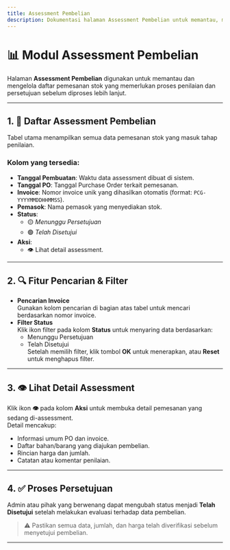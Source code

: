 ```yaml
---
title: Assessment Pembelian
description: Dokumentasi halaman Assessment Pembelian untuk memantau, menyaring, dan mengelola status persetujuan pembelian stok dalam Backoffice Tantri.
---
```


# 📊 Modul Assessment Pembelian

Halaman **Assessment Pembelian** digunakan untuk memantau dan mengelola daftar pemesanan stok yang memerlukan proses penilaian dan persetujuan sebelum diproses lebih lanjut.

---

## 1. 📄 Daftar Assessment Pembelian

Tabel utama menampilkan semua data pemesanan stok yang masuk tahap penilaian.

### Kolom yang tersedia:

- **Tanggal Pembuatan**: Waktu data assessment dibuat di sistem.
- **Tanggal PO**: Tanggal Purchase Order terkait pemesanan.
- **Invoice**: Nomor invoice unik yang dihasilkan otomatis (format: `PCG-YYYYMMDDHHMMSS`).
- **Pemasok**: Nama pemasok yang menyediakan stok.
- **Status**:
  - 🟡 _Menunggu Persetujuan_
  - 🟢 _Telah Disetujui_
- **Aksi**:
  - 👁️ Lihat detail assessment.

---

## 2. 🔍 Fitur Pencarian & Filter

- **Pencarian Invoice**  
  Gunakan kolom pencarian di bagian atas tabel untuk mencari berdasarkan nomor invoice.
- **Filter Status**  
  Klik ikon filter pada kolom **Status** untuk menyaring data berdasarkan:
  - Menunggu Persetujuan
  - Telah Disetujui  
    Setelah memilih filter, klik tombol **OK** untuk menerapkan, atau **Reset** untuk menghapus filter.

---

## 3. 👁️ Lihat Detail Assessment

Klik ikon **👁️** pada kolom **Aksi** untuk membuka detail pemesanan yang sedang di-assessment.  
Detail mencakup:

- Informasi umum PO dan invoice.
- Daftar bahan/barang yang diajukan pembelian.
- Rincian harga dan jumlah.
- Catatan atau komentar penilaian.

---

## 4. ✅ Proses Persetujuan

Admin atau pihak yang berwenang dapat mengubah status menjadi **Telah Disetujui** setelah melakukan evaluasi terhadap data pembelian.

> ⚠️ Pastikan semua data, jumlah, dan harga telah diverifikasi sebelum menyetujui pembelian.

---
